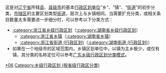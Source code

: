 {{catmore|乡级行政区划}}

{{hideh
|Head = <p align="center"><big>乡镇（街道）行政区划分类向导</big>
|FrameStyle   = border:solid 1px #0000ff;
|HeadStyle    = text-align:left;background:transparent;
|ContentStyle = background: #FFFF9B;
}}

这是对[[辽宁省|辽宁省]]所辖[[县|县]]、[[县级市|县级市]]的基本[[行政区划|行政区划单位]]“乡”、“镇”、“[[街道_(行政区划)|街道]]”的初步分类，[[市辖区|市辖区]]的主要区划类型[[街道_(行政区划)|街道]]，层次上与乡镇相同。当需要扩充分类，或相关条目数量太多需要进一步细分时，可以参考以下分类方式：

* [[:category:浙江省乡级行政区划|:category:浙江省乡级行政区划]]（[[:category:湖南省乡级行政区划|:category:湖南省乡级行政区划]]）
** [[:category:浙江省乡镇|:category:浙江省乡镇]]（[[:category:湖南省乡镇|:category:湖南省乡镇]]）
** [[:category:浙江省街道_(行政区划)|:category:浙江省街道 (行政区划)]]（[[:category:湖南街道_(行政区划)|:category:湖南街道 (行政区划)]]）
* 如果在一个地级市的区域范围内，乡镇区划单位中，以镇为主乡极少，或仅有镇，其分类的名称定位可以参考[[:category:广东乡级行政区划|广东乡级行政区划分类模式]]。

{{hidef}}

[[Category:辽宁行政区划|*06]]
[[Category:乡级行政区划_(按省级行政区分类)|Category:乡级行政区划 (按省级行政区分类)]]
{{catmore|乡级行政区划}}